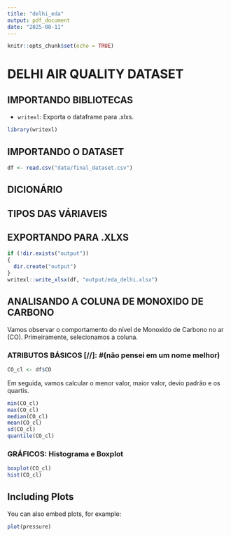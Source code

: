 ```yaml
---
title: "delhi_eda"
output: pdf_document
date: "2025-08-11"
---
```


```r
knitr::opts_chunk$set(echo = TRUE)
```

# DELHI AIR QUALITY DATASET

## IMPORTANDO BIBLIOTECAS
  - `writexl`: Exporta o dataframe para .xlxs.

```r
library(writexl)
```

## IMPORTANDO O DATASET

```r
df <- read.csv("data/final_dataset.csv")
```

## DICIONÁRIO

## TIPOS DAS VÁRIAVEIS

## EXPORTANDO PARA .XLXS
```r
if (!dir.exists("output"))
{
  dir.create("output")
}
writexl::write_xlsx(df, "output/eda_delhi.xlsx")
```

## ANALISANDO A COLUNA DE MONOXIDO DE CARBONO

Vamos observar o comportamento do nível de Monoxido de Carbono no ar (CO). Primeiramente, selecionamos a coluna.

### ATRIBUTOS BÁSICOS [//]: #(não pensei em um nome melhor)

```r
CO_cl <- df$CO
```

Em seguida, vamos calcular o menor valor, maior valor, devio padrão e os quartis.

```r
min(CO_cl)
max(CO_cl)
median(CO_cl)
mean(CO_cl)
sd(CO_cl)
quantile(CO_cl)
```

### GRÁFICOS: Histograma e Boxplot

```r
boxplot(CO_cl)
hist(CO_cl)
```

## Including Plots

You can also embed plots, for example:

```r
plot(pressure)
```
